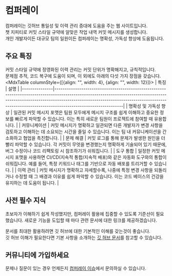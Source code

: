 
# 컴퍼레이
컴퍼레이는 깃허브 통일성 및 이력 관리 증대에 도움을 주는 웹 사이트입니다.  
챗 지피티로 커밋 스타일 규약에 알맞은 작업 내역 커밋 메시지를 생성합니다.  
개인 개발자이든 대규모 팀의 일원이든 컴퍼레이는 명확성, 가독성 향상에 도움됩니다.

## 주요 특징
커밋 스타일 규약에 정영화된 이력 관리는 커밋 단위가 명확해지고, 규칙적입니다.  
문제점 추적, 코드 복구에 도움이 되며, 이 외에도  아래의 다섯 가지 장점을 갖습니다.
<MdxTable columnStyle={[{align: "", width: 4}, {align: "", width: 12}]}>
    | 특징          | 설명 |
    |---------------|---------------------------------------------------------------------------------------------------------------------------------------------------------------------------------------------------------------------------------------------------------------------------|
    | 명확성 및 가독성 향상 | 일관된 커밋 메시지 포맷은 팀원 모두에게 메시지 구조를 쉽게 이해하고 중요한 정보를 빠르게 파악할 수 있습니다. 이는 특히 새로운 팀원이 프로젝트에 참여할 때 유용합니다. |
    | 커뮤니케이션       | 커밋 메시지가 명확하고 일관되면 다른 개발자가 변경 사항을 검토하고 이해하는 데 소요되는 시간을 줄일 수 있습니다. 이는 팀 내 커뮤니케이션을 간소화하고 협업을 촉진합니다. |
    | 문제 해결         | 커밋 로그를 통해 문제가 발생한 원인을 더 빨리 파악할 수 있습니다. 각 커밋이 무엇을 변경했는지 명확하게 기술되어 있기 때문에, 버그 수정이나 코드 리팩토링 시 참조하기가 쉬워집니다. |
    | 도구 통합         | 일정한 커밋 메시지 포맷을 사용하면 CI/CD(지속적 통합/지속적 배포)와 같은 자동화 도구와의 통합이 쉬워집니다. 예를 들어, 특정 키워드나 태그를 기반으로 자동 배포를 트리거할 수 있습니다. |
    | 이력 관리         | 커밋 메시지가 명확하고 자세할수록, 나중에 특정 변경 사항을 되돌리거나 수정할 때 그 배경과 이유를 쉽게 파악할 수 있습니다. 이는 코드 베이스의 건강을 유지하는 데 도움이 됩니다. |
</MdxTable>

## 사전 필수 지식
초보자가 이해하기 쉽게 작성했지만, 컴퍼레이 활용에 집중할 수 있도록 기준선이 필요했습니다.
새로운 기능을 도입할 때 마다 관련 문서에 대한 링크를 제공하겠습니다.  
  
문서를 최대한 활용하려면 깃 허브에 대한 기본적인 이해를 갖는것이 좋습니다.  
깃 허브 이해가 필요한다면 기본 사항을 소개하는 [깃 허브 문서](https://docs.github.com/ko/get-started)를 참고할 수 있습니다.

## 커뮤니티에 가입하세요
문제나 질문이 있는 경우 언제든지 [컴퍼레이 이슈](https://github.com/atik-persei/comperai/issues)에서 문의하실 수 있습니다.
